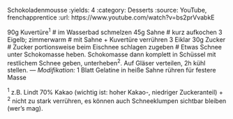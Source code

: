 Schokoladenmousse
:yields: 4
:category: Desserts
:source: YouTube, frenchapprentice
:url: https://www.youtube.com/watch?v=bs2prVvabkE

90g Kuvertüre^1^
# im Wasserbad schmelzen
45g Sahne
# kurz aufkochen
3 Eigelb; zimmerwarm
# mit Sahne + Kuvertüre verrühren
3 Eiklar
30g Zucker
# Zucker portionsweise beim Eischnee schlagen zugeben
# Etwas Schnee unter Schokomasse heben. Schokomasse dann komplett in Schüssel mit restlichem Schnee geben, unterheben^2^.
  Auf Gläser verteilen, 2h kühl stellen.
---
_Modifikation:_ 1 Blatt Gelatine in heiße Sahne rühren für festere Masse

^1^ z.B. Lindt 70% Kakao (wichtig ist: hoher Kakao-, niedriger Zuckeranteil) +
^2^ nicht zu stark verrühren, es können auch Schneeklumpen sichtbar bleiben (wer's mag).
